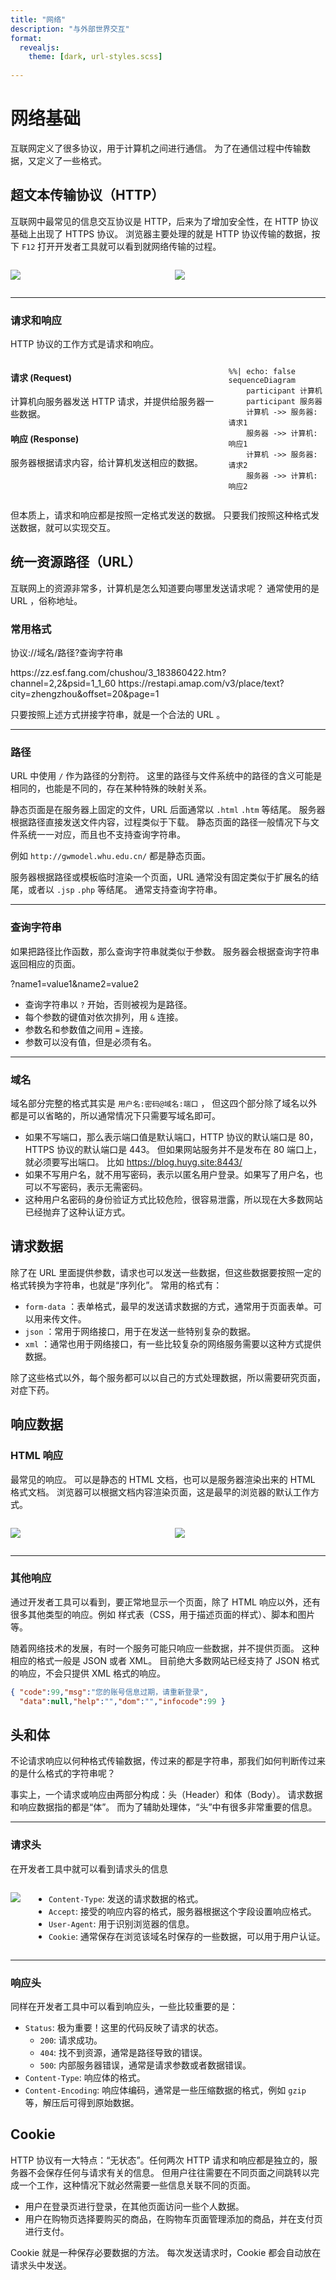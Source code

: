 ```yaml
---
title: "网络"
description: "与外部世界交互"
format:
  revealjs: 
    theme: [dark, url-styles.scss]
            
---
```


# 网络基础

互联网定义了很多协议，用于计算机之间进行通信。
为了在通信过程中传输数据，又定义了一些格式。

## 超文本传输协议（HTTP）

互联网中最常见的信息交互协议是 HTTP，后来为了增加安全性，在 HTTP 协议基础上出现了 HTTPS 协议。
浏览器主要处理的就是 HTTP 协议传输的数据，按下 `F12` 打开开发者工具就可以看到就网络传输的过程。

:::: {.columns}
::: {.column}
![](./assets/WebPage.png)
:::
::: {.column}
![](./assets/DeveloperTools.png)
:::
::::

---

### 请求和响应

HTTP 协议的工作方式是请求和响应。

::: {.columns}
::: {.column}

#### 请求 (Request)

计算机向服务器发送 HTTP 请求，并提供给服务器一些数据。

#### 响应 (Response)

服务器根据请求内容，给计算机发送相应的数据。

:::
::: {.column}

```mermaid
%%| echo: false
sequenceDiagram
    participant 计算机
    participant 服务器
    计算机 ->> 服务器: 请求1
    服务器 ->> 计算机: 响应1
    计算机 ->> 服务器: 请求2
    服务器 ->> 计算机: 响应2
```

:::
:::

但本质上，请求和响应都是按照一定格式发送的数据。
只要我们按照这种格式发送数据，就可以实现交互。


## 统一资源路径（URL）

互联网上的资源非常多，计算机是怎么知道要向哪里发送请求呢？
通常使用的是 URL ，俗称地址。

### 常用格式

::: {.url}
<span class="p">协议</span>://<span class="d">域名</span>/<span class="l">路径</span>?<span class="q">查询字符串</span>

<span class="p">https</span>://<span class="d">zz.esf.fang.com</span>/<span class="l">chushou/3_183860422.htm</span>?<span class="q">channel=2,2&psid=1_1_60</span>
<span class="p">https</span>://<span class="d">restapi.amap.com</span>/<span class="l">v3/place/text</span>?<span class="q">city=zhengzhou&offset=20&page=1</span>
:::

只要按照上述方式拼接字符串，就是一个合法的 URL 。

---

### 路径

URL 中使用 `/` 作为路径的分割符。
这里的路径与文件系统中的路径的含义可能是相同的，也能是不同的，存在某种特殊的映射关系。

::: {.callout-note title="静态页面"}
静态页面是在服务器上固定的文件，URL 后面通常以 `.html` `.htm` 等结尾。
服务器根据路径直接发送文件内容，过程类似于下载。
静态页面的路径一般情况下与文件系统一一对应，而且也不支持查询字符串。

例如 `http://gwmodel.whu.edu.cn/` 都是静态页面。
:::

::: {.callout-note title="动态页面"}
服务器根据路径或模板临时渲染一个页面，URL 通常没有固定类似于扩展名的结尾，或者以 `.jsp` `.php` 等结尾。
通常支持查询字符串。
:::

---

### 查询字符串

如果把路径比作函数，那么查询字符串就类似于参数。
服务器会根据查询字符串返回相应的页面。

::: {.url}
?[[name1]{.k}=[value1]{.v}&[name2]{.k}=[value2]{.v}]{.q}
:::

::: {.callout-important}
- 查询字符串以 `?` 开始，否则被视为是路径。
- 每个参数的键值对依次排列，用 `&` 连接。
- 参数名和参数值之间用 `=` 连接。
- 参数可以没有值，但是必须有名。
:::

---

### 域名

域名部分完整的格式其实是 `用户名:密码@域名:端口` ，
但这四个部分除了域名以外都是可以省略的，所以通常情况下只需要写域名即可。

::: {.callout-important}
- 如果不写端口，那么表示端口值是默认端口，HTTP 协议的默认端口是 80，HTTPS 协议的默认端口是 443。
  但如果网站服务并不是发布在 80 端口上，就必须要写出端口。
  比如 [https://blog.huyg.site:8443/](https://blog.huyg.site:8443/)
- 如果不写用户名，就不用写密码，表示以匿名用户登录。如果写了用户名，也可以不写密码，表示无需密码。
- 这种用户名密码的身份验证方式比较危险，很容易泄露，所以现在大多数网站已经抛弃了这种认证方式。
:::

## 请求数据

除了在 URL 里面提供参数，请求也可以发送一些数据，但这些数据要按照一定的格式转换为字符串，也就是“序列化”。
常用的格式有：

- `form-data` ：表单格式，最早的发送请求数据的方式，通常用于页面表单。可以用来传文件。
- `json` ：常用于网络接口，用于在发送一些特别复杂的数据。
- `xml` ：通常也用于网络接口，有一些比较复杂的网络服务需要以这种方式提供数据。

除了这些格式以外，每个服务都可以以自己的方式处理数据，所以需要研究页面，对症下药。

## 响应数据

### HTML 响应

最常见的响应。
可以是静态的 HTML 文档，也可以是服务器渲染出来的 HTML 格式文档。
浏览器可以根据文档内容渲染页面，这是最早的浏览器的默认工作方式。

::: {.columns}
::: {.column}
![](assets/HTMLPage.png)
:::
::: {.column}
![](assets/HTMLSource.png)
:::
:::

--- 

### 其他响应

通过开发者工具可以看到，要正常地显示一个页面，除了 HTML 响应以外，还有很多其他类型的响应。例如
样式表（CSS，用于描述页面的样式）、脚本和图片等。

随着网络技术的发展，有时一个服务可能只响应一些数据，并不提供页面。
这种相应的格式一般是 JSON 或者 XML。
目前绝大多数网站已经支持了 JSON 格式的响应，不会只提供 XML 格式的响应。

```json
{ "code":99,"msg":"您的账号信息过期，请重新登录",
  "data":null,"help":"","dom":"","infocode":99 }
```

## 头和体

::: {.callout-tip title="问题"}
不论请求响应以何种格式传输数据，传过来的都是字符串，那我们如何判断传过来的是什么格式的字符串呢？
:::

事实上，一个请求或响应由两部分构成：头（Header）和体（Body）。
请求数据和响应数据指的都是“体”。
而为了辅助处理体，“头”中有很多非常重要的信息。

---

### 请求头

在开发者工具中就可以看到请求头的信息

::: {.columns}
::: {.column}

![](assets/RequestHeader.png)

:::
::: {.column}

::: {.callout-note title="一些重要的头"}

- `Content-Type`: 发送的请求数据的格式。
- `Accept`: 接受的响应内容的格式，服务器根据这个字段设置响应格式。
- `User-Agent`: 用于识别浏览器的信息。
- `Cookie`: 通常保存在浏览该域名时保存的一些数据，可以用于用户认证。
:::

:::
:::

---

### 响应头

同样在开发者工具中可以看到响应头，一些比较重要的是：

- `Status`: 极为重要！这里的代码反映了请求的状态。
  - `200`: 请求成功。
  - `404`: 找不到资源，通常是路径导致的错误。
  - `500`: 内部服务器错误，通常是请求参数或者数据错误。
- `Content-Type`: 响应体的格式。
- `Content-Encoding`: 响应体编码，通常是一些压缩数据的格式，例如 `gzip` 等，解压后可得到原始数据。

## Cookie

HTTP 协议有一大特点：“无状态”。任何两次 HTTP 请求和响应都是独立的，服务器不会保存任何与请求有关的信息。
但用户往往需要在不同页面之间跳转以完成一个工作，这种情况下就必然需要一些信息关联不同的页面。

- 用户在登录页进行登录，在其他页面访问一些个人数据。
- 用户在购物页选择要购买的商品，在购物车页面管理添加的商品，并在支付页进行支付。

Cookie 就是一种保存必要数据的方法。
每次发送请求时，Cookie 都会自动放在请求头中发送。
